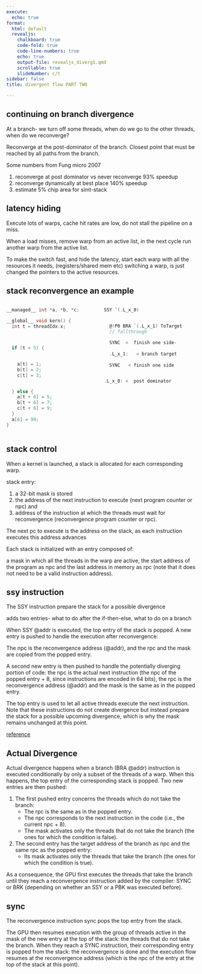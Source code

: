 ```yaml
---
execute:
  echo: true
format:
  html: default
  revealjs:
    chalkboard: true
    code-fold: true
    code-line-numbers: true
    echo: true
    output-file: revealjs_diverg1.qmd
    scrollable: true
    slideNumber: c/t
sidebar: false
title: divergent flow PART TWO

---
```


## continuing on branch divergence 

At a branch- we turn off some threads, when do we go to the other threads, when do we reconverge?

Reconverge at the post-dominator of the branch. Closest point that must be reached by all paths from the branch.

Some numbers from Fung micro 2007

1. reconverge at post dominator vs never reconverge  93% speedup
1. reconverge dynamically at best place 140% speedup
1. estimate 5% chip area for simt-stack

## latency hiding 

Execute lots of warps, cache hit rates are low, do not stall the pipeline on a miss.

When a load misses, remove warp  from an active list, in the next cycle run another warp  from the active list.   

To make the switch fast, and hide the latency,  start each warp with all the resources it needs, (registers/shared mem etc) switching a warp, is just changed the pointers to the active resources.  
 

## stack reconvergence an example

::: {.columns}

::: {.column}

```C
__managed__ int *a, *b, *c;

__global__ void kern() {
  int t = threadIdx.x;



  if (t < 5) {


    a[t] = 1;
    b[t] = 2;
    c[t] = 3;


  } else {
    a[t + 6] = 5;
    b[t + 6] = 7;
    c[t + 6] = 9;
  }
  a[6] = 99;
}
```


:::

::: {.column}

<div class="fragment">
```C


  SSY `(.L_x_0)


    @!P0 BRA `(.L_x_1) ToTarget 
    // fallthrough

    SYNC  <  finish one side-
  
    .L_x_1:   < branch target 
  
    SYNC   < finish one side 


  .L_x_0: <  post dominator 
  

```
</div>
:::

::: 


## stack control 



When a kernel is launched, a stack is allocated for each corresponding warp. 

stack entry: 

1. a 32-bit mask is stored
1. the address of the next instruction to execute (next program counter or npc) and
1. address of the instruction at which the threads must wait for reconvergence (reconvergence program counter or rpc). 

The next pc to execute is the address on the stack, as each instruction executes this address advances 


Each stack is initialized with an entry composed of: 

a mask in which all the threads in the warp are active, 
the start address of the program as npc and the last address in memory as rpc (note that it does not need to be a valid instruction address). 



## ssy instruction 


The SSY  instruction prepare the stack for a possible divergence

adds two entries- what to do after the if-then-else, what to do on a branch


When SSY @addr  is executed, the top entry of the stack is popped. A new entry is pushed to handle the execution after reconvergence: 

The npc is the reconvergence address (@addr), and the rpc and the mask are copied from the popped entry. 


A second new entry is then pushed to handle the potentially diverging portion of code: the npc is the actual next instruction (the npc of the popped entry + 8, since instructions are encoded in 64 bits), the rpc is the reconvergence address (@addr) and the mask is the same as in the popped entry.

The top entry is used to let all active threads execute the next instruction. Note that these instructions do not create divergence but instead prepare the stack for a possible upcoming divergence, which is why the mask remains unchanged at this point.



[reference](https://ut3-toulouseinp.hal.science/hal-03684680/document)


## Actual Divergence

Actual divergence happens when a branch (BRA @addr) instruction is executed conditionally by only a subset of the threads of a warp. When this happens, the top entry of the corresponding stack is popped. Two new entries are then pushed:

1. The first pushed entry concerns the threads which do not take the branch:
   - The rpc is the same as in the popped entry.
   - The npc corresponds to the next instruction in the code (i.e., the current npc + 8).
   - The mask activates only the threads that do not take the branch (the ones for which the condition is false).

2. The second entry has the target address of the branch as npc and the same rpc as the popped entry:
   - Its mask activates only the threads that take the branch
    (the ones for which the condition is true).

As a consequence, the GPU first executes the threads that take the branch until they reach a reconvergence instruction added by the compiler: SYNC or BRK (depending on whether an SSY or a PBK was executed before).

## sync

The reconvergence instruction sync  pops the top entry from the stack. 

The GPU then resumes execution with the group of threads active in the mask of the new entry at the top of the stack: the threads that do not take the branch. When they reach a SYNC instruction, their corresponding entry is popped from the stack: the reconvergence is done and the execution flow resumes at the reconvergence address (which is the npc of the entry at the top of the stack at this point).


